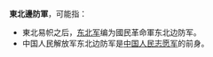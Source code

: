 '''東北邊防軍'''，可能指：

* 東北易帜之后，[[东北军|东北军]]编为國民革命軍东北边防军。
* 中国人民解放军东北边防军是[[中国人民志愿军|中国人民志愿军]]的前身。
{{disambig}}